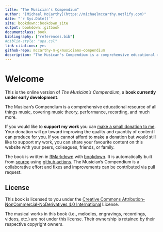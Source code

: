 ```yaml
--- 
title: "The Musician's Compendium"
author: "[Michael McCarthy](https://michaelmccarthy.netlify.com)"
date: "`r Sys.Date()`"
site: bookdown::bookdown_site
output: bookdown::gitbook
documentclass: book
bibliography: ["references.bib"]
#biblio-style: "apa.csl"
link-citations: yes
github-repo: mccarthy-m-g/musicians-compendium
description: "The Musican's Compendium is a comprehensive educational resource of all things music, covering music theory, performance, recording, and much more."
---
```


# Welcome {-}

This is the online version of *The Musician's Compendium*, a **book currently under early development**.

The Musican's Compendium is a comprehensive educational resource of all things music, covering music theory, performance, recording, and much more.

If you would like to **support my work** you can [make a small donation to me](https://www.paypal.com/donate/?token=_KFXcgpYHlQgtjDKSPBdRhIfSLoiQVKrNeyaxNvbzFDm3zqXDOkcTZ0R9F_VhTvY87_tXW&country.x=CA&locale.x=CA). Your donation will go toward improving the quality and quantity of content I can produce for you. If you cannot afford to make a donation but would still like to support my work, you can share your favourite content on this website with your peers, colleagues, friends, or family.

The book is written in [RMarkdown](https://rmarkdown.rstudio.com) with [bookdown](https://bookdown.org). It is automatically built from [source](https://github.com/mccarthy-m-g/musicians-compendium) using [github actions](https://help.github.com/en/actions). The Musician's Compendium is a collaborative effort and fixes and improvements can be contributed via pull request.

## License {-}

This book is licensed to you under the [Creative Commons Attribution-NonCommercial-NoDerivatives 4.0 International](http://creativecommons.org/licenses/by-nc-nd/4.0/) License.

The musical works in this book (i.e., melodies, engravings, recordings, videos, etc.) are not under this license. Their ownership is retained by their respective copyright owners.
